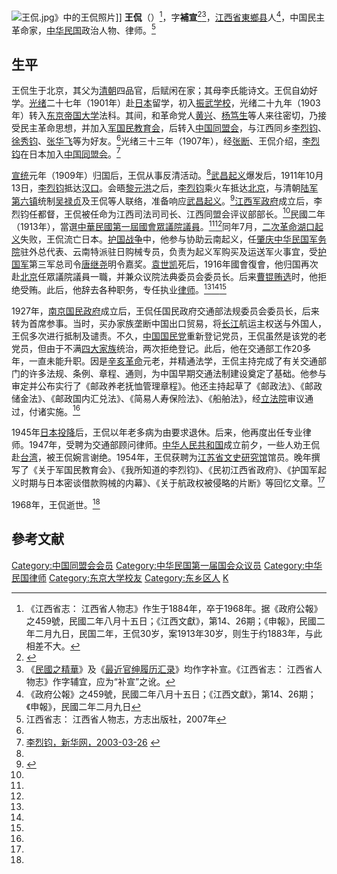[[File:王侃.jpg|thumb]]》中的王侃照片]]
'''王侃'''（{{bd|1884年||1968年|}}）<ref>《江西省志： 江西省人物志》作生于1884年，卒于1968年。据《政府公報》之459號，民國二年八月十五日；《江西文獻》，第14、26期；《申報》，民國二年二月九日，民国二年，王侃30岁，案1913年30岁，则生于约1883年，与此相差不大。</ref>，字'''補宣'''<ref name=mgzjh>{{cite book|author=佐藤三郎|title=民國之精華·中華民國議員列傳|year=1916年|publisher=北京寫真通信社|pages=第16頁}}</ref><ref>《[[民國之精華|民國之精華]]》及《[[最近官绅履历汇录|最近官绅履历汇录]]》均作字补宣。《江西省志： 江西省人物志》作字辅宜，应为“补宣”之讹。</ref>，[[江西省|江西省]][[東鄉县|東鄉县]]人<ref name=zheng>《政府公報》之459號，民國二年八月十五日；《江西文獻》，第14、26期；《申報》，民國二年二月九日</ref>，中国民主革命家，[[中华民国|中华民国]]政治人物、律师。<ref name=jxsz>江西省志： 江西省人物志，方志出版社，2007年</ref>

==生平==
王侃生于北京，其父为[[清朝|清朝]]四品官，后赋闲在家；其母李氏能诗文。王侃自幼好学。[[光绪|光绪]]二十七年（1901年）赴[[日本|日本]]留学，初入[[振武学校|振武学校]]，光绪二十九年（1903年）转入[[东京帝国大学|东京帝国大学]]法科。其间，和革命党人[[黄兴|黄兴]]、[[杨笃生|杨笃生]]等人来往密切，乃接受民主革命思想，并加入[[军国民教育会|军国民教育会]]，后转入[[中国同盟会|中国同盟会]]，与江西同乡[[李烈钧|李烈钧]]、[[徐秀钧|徐秀钧]]、[[张华飞|张华飞]]等为好友。<ref name=jxsz/>光绪三十三年（1907年），经[[张断|张断]]、王侃介绍，[[李烈钧|李烈钧]]在日本加入[[中国同盟会|中国同盟会]]。<ref>[http://www.jx.xinhuanet.com/renwu/2003-03/26/content_334354.htm 李烈钧，新华网，2003-03-26] {{webarchive|url=https://web.archive.org/web/20111217074513/http://www.jx.xinhuanet.com/renwu/2003-03/26/content_334354.htm |date=2011-12-17 }}</ref>

[[宣统|宣统]]元年（1909年）归国后，王侃从事反清活动。<ref name=jxsz/>[[武昌起义|武昌起义]]爆发后，1911年10月13日，[[李烈钧|李烈钧]]抵达[[汉口|汉口]]。会晤[[黎元洪|黎元洪]]之后，[[李烈钧|李烈钧]]乘火车抵达[[北京|北京]]，与清朝[[陆军第六镇|陆军第六镇]]统制[[吴禄贞|吴禄贞]]及王侃等人联络，准备响应[[武昌起义|武昌起义]]。<ref>{{Cite web |url=http://www.taiwan.cn/zt/lszt/zhauntilishi/hprw/201109/t20110905_2021817.htm |title=1912年，祖父李烈钧主政江西，中国台湾网，2011-09-05 |access-date=2013-04-29 |archive-date=2019-06-04 |archive-url=https://web.archive.org/web/20190604171405/http://www.taiwan.cn/zt/lszt/zhauntilishi/hprw/201109/t20110905_2021817.htm |dead-url=no }}</ref>[[江西军政府|江西军政府]]成立后，李烈钧任都督，王侃被任命为江西司法司司长、江西同盟会评议部部长。<ref name=jxsz/>民國二年（1913年），當選[[中華民國第一屆國會第一期常會議員|中華民國第一屆國會眾議院議員]]。<ref name=zheng/><ref name=mgzjh/>同年7月，[[二次革命|二次革命]][[湖口起义|湖口起义]]失败，王侃流亡日本。[[护国战争|护国战争]]中，他参与协助云南起义，任[[肇庆|肇庆]][[中华民国军务院|中华民国军务院]]驻外总代表、云南特派驻日购械专员，负责为起义军购买及运送军火事宜，受[[护国军|护国军]]第三军总司令[[唐继尧|唐继尧]]明令嘉奖。[[袁世凯|袁世凯]]死后，1916年國會復會，他归国再次赴[[北京|北京]]任眾議院議員一職，并兼众议院法典委员会委员长。后来[[曹锟贿选|曹锟贿选]]时，他拒绝受贿。此后，他辞去各种职务，专任执业[[律师|律师]]。<ref name=jxsz/><ref name=zheng/><ref name=mgzjh/>

1927年，[[南京国民政府|南京国民政府]]成立后，王侃任国民政府交通部法规委员会委员长，后来转为首席参事。当时，买办家族垄断中国出口贸易，将[[长江|长江]]航运主权送与外国人，王侃多次进行抵制及谴责。不久，[[中国国民党|中国国民党]]重新登记党员，王侃虽然是该党的老党员，但由于不满[[四大家族_(蒋宋孔陈)|四大家族]]统治，两次拒绝登记。此后，他在交通部工作20多年，一直未能升职。因是[[辛亥革命|辛亥革命]]元老，并精通法学，王侃主持完成了有关交通部门的许多法规、条例、章程、通则，为中国早期交通法制建设奠定了基础。他参与审定并公布实行了《邮政养老抚恤管理章程》。他还主持起草了《邮政法》、《邮政储金法》、《邮政国内汇兑法》、《简易人寿保险法》、《船舶法》，经[[立法院|立法院]]审议通过，付诸实施。<ref name=jxsz/>

1945年[[日本投降|日本投降]]后，王侃以年老多病为由要求退休。后来，他再度出任专业律师。1947年，受聘为交通部顾问律师。[[中华人民共和国|中华人民共和国]]成立前夕，一些人劝王侃赴[[台湾|台湾]]，被王侃婉言谢绝。1954年，王侃获聘为[[江苏省文史研究馆|江苏省文史研究馆]]馆员。晚年撰写了《关于军国民教育会》、《我所知道的李烈钧》、《民初江西省政府》、《护国军起义时期与日本密谈借款购械的内幕》、《关于航政权被侵略的片断》等回忆文章。<ref name=jxsz/>

1968年，王侃逝世。<ref name=jxsz/>

==參考文献==
{{reflist}}

{{DEFAULTSORT:Wang王}}
[[Category:中国同盟会会员|Category:中国同盟会会员]]
[[Category:中华民国第一届国会众议员|Category:中华民国第一届国会众议员]]
[[Category:中华民国律师|Category:中华民国律师]]
[[Category:东京大学校友|Category:东京大学校友]]
[[Category:东乡区人|Category:东乡区人]]
[[Category:王姓|K]]